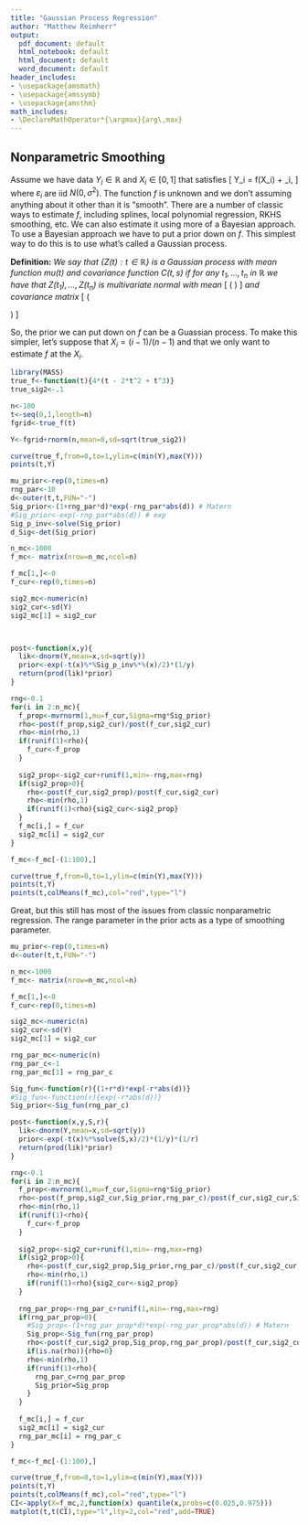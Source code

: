 ```yaml
---
title: "Gaussian Process Regression"
author: "Matthew Reimherr"
output:
  pdf_document: default
  html_notebook: default
  html_document: default
  word_document: default
header_includes:
- \usepackage{amsmath}
- \usepackage{amssymb}
- \usepackage{amsthm}
math_includes:
- \DeclareMathOperator*{\argmax}{arg\,max}
---
```


\newcommand{\E}{\mathop{\mathrm{E}}}
\newcommand{\Cov}{\mathop{\mathrm{Cov}}}
\newcommand{\Var}{\mathop{\mathrm{Var}}}


\newcommand{\mcF}{{\mathcal{F}}}
\newcommand{\bH}{{\bf H}}
\newcommand{\mbR}{{\mathbb{R}}}
\newcommand{\bx}{{\bf{x}}}
\newcommand{\by}{{\bf y}}
\newcommand{\bY}{{\bf Y}}


\newcommand{\vep}{{\varepsilon}}


## Nonparametric Smoothing

Assume we have data $Y_i \in \mbR$ and $X_i \in [0,1]$ that satisfies
\[
Y_i = f(X_i) + \vep_i,
\]
where $\vep_i$ are iid $N(0,\sigma^2)$.  The function $f$ is unknown and we don't assuming anything about it other than it is "smooth".  There are a number of classic ways to estimate $f$, including splines, local polynomial regression, RKHS smoothing, etc.  We can also estimate it using more of a Bayesian approach.  To use a Bayesian approach we have to put a prior down on $f$.  This simplest way to do this is to use what's called a Gaussian process.  

**Definition:**   *We say that $\{Z(t): t \in \mbR\}$ is a Gaussian process with mean function $mu(t)$ and covariance function $C(t,s)$ if for any $t_1,\dots,t_n$ in $\mbR$ we have that  $Z(t_1),\dots,Z(t_n)$ is multivariate normal with mean*
\[
\left(\begin{matrix}
\mu(t_1) \\
\vdots \\
\mu(t_n)
\end{matrix}\right)
\]
*and covariance matrix*
\[
\left(
\begin{matrix}
C(t_1,t_1) & \dots & C(t_1, t_n) \\
\vdots & \ddots & \vdots \\
C(t_n,t_1) & \dots & C(t_n,t_n)
\end{matrix}
\right)
\]

 
 
 
 
So, the prior we can put down on $f$ can be a Guassian process.  To make this simpler, let's suppose that $X_i = (i-1)/(n-1)$ and that we only want to estimate $f$ at the $X_i$.  

```r
library(MASS)
true_f<-function(t){4*(t - 2*t^2 + t^3)}
true_sig2<-.1

n<-100
t<-seq(0,1,length=n)
fgrid<-true_f(t)

Y<-fgrid+rnorm(n,mean=0,sd=sqrt(true_sig2))

curve(true_f,from=0,to=1,ylim=c(min(Y),max(Y)))
points(t,Y)
```

```r
mu_prior<-rep(0,times=n)
rng_par<-10
d<-outer(t,t,FUN="-")
Sig_prior<-(1+rng_par*d)*exp(-rng_par*abs(d)) # Matern
#Sig_prior<-exp(-rng_par*abs(d)) # exp
Sig_p_inv<-solve(Sig_prior)
d_Sig<-det(Sig_prior)

n_mc<-1000
f_mc<- matrix(nrow=n_mc,ncol=n)

f_mc[1,]<-0
f_cur<-rep(0,times=n)

sig2_mc<-numeric(n)
sig2_cur<-sd(Y)
sig2_mc[1] = sig2_cur



post<-function(x,y){
  lik<-dnorm(Y,mean=x,sd=sqrt(y))
  prior<-exp(-t(x)%*%Sig_p_inv%*%(x)/2)*(1/y)
  return(prod(lik)*prior)
}

rng<-0.1
for(i in 2:n_mc){
  f_prop<-mvrnorm(1,mu=f_cur,Sigma=rng*Sig_prior)
  rho<-post(f_prop,sig2_cur)/post(f_cur,sig2_cur)
  rho<-min(rho,1)
  if(runif(1)<rho){
    f_cur<-f_prop
  }
  
  sig2_prop<-sig2_cur+runif(1,min=-rng,max=rng)
  if(sig2_prop>0){
    rho<-post(f_cur,sig2_prop)/post(f_cur,sig2_cur)
    rho<-min(rho,1)
    if(runif(1)<rho){sig2_cur<-sig2_prop}
  }
  f_mc[i,] = f_cur
  sig2_mc[i] = sig2_cur
}

f_mc<-f_mc[-(1:100),]
```

```r
curve(true_f,from=0,to=1,ylim=c(min(Y),max(Y)))
points(t,Y)
points(t,colMeans(f_mc),col="red",type="l")
```

Great, but this still has most of the issues from classic nonparametric regression.  The range parameter in the prior acts as a type of smoothing parameter.




```r
mu_prior<-rep(0,times=n)
d<-outer(t,t,FUN="-")

n_mc<-1000
f_mc<- matrix(nrow=n_mc,ncol=n)

f_mc[1,]<-0
f_cur<-rep(0,times=n)

sig2_mc<-numeric(n)
sig2_cur<-sd(Y)
sig2_mc[1] = sig2_cur

rng_par_mc<-numeric(n)
rng_par_c<-1
rng_par_mc[1] = rng_par_c

Sig_fun<-function(r){(1+r*d)*exp(-r*abs(d))}
#Sig_fun<-function(r){exp(-r*abs(d))}
Sig_prior<-Sig_fun(rng_par_c)

post<-function(x,y,S,r){
  lik<-dnorm(Y,mean=x,sd=sqrt(y))
  prior<-exp(-t(x)%*%solve(S,x)/2)*(1/y)*(1/r)
  return(prod(lik)*prior)
}

rng<-0.1
for(i in 2:n_mc){
  f_prop<-mvrnorm(1,mu=f_cur,Sigma=rng*Sig_prior)
  rho<-post(f_prop,sig2_cur,Sig_prior,rng_par_c)/post(f_cur,sig2_cur,Sig_prior,rng_par_c)
  rho<-min(rho,1)
  if(runif(1)<rho){
    f_cur<-f_prop
  }
  
  sig2_prop<-sig2_cur+runif(1,min=-rng,max=rng)
  if(sig2_prop>0){
    rho<-post(f_cur,sig2_prop,Sig_prior,rng_par_c)/post(f_cur,sig2_cur,Sig_prior,rng_par_c)
    rho<-min(rho,1)
    if(runif(1)<rho){sig2_cur<-sig2_prop}
  }
  
  rng_par_prop<-rng_par_c+runif(1,min=-rng,max=rng)
  if(rng_par_prop>0){
    #Sig_prop<-(1+rng_par_prop*d)*exp(-rng_par_prop*abs(d)) # Matern
    Sig_prop<-Sig_fun(rng_par_prop)
    rho<-post(f_cur,sig2_prop,Sig_prop,rng_par_prop)/post(f_cur,sig2_cur,Sig_prior,rng_par_c)
    if(is.na(rho)){rho=0}
    rho<-min(rho,1)
    if(runif(1)<rho){
      rng_par_c=rng_par_prop
      Sig_prior=Sig_prop
    }
  }
  
  f_mc[i,] = f_cur
  sig2_mc[i] = sig2_cur
  rng_par_mc[i] = rng_par_c
}

f_mc<-f_mc[-(1:100),]
```

```r
curve(true_f,from=0,to=1,ylim=c(min(Y),max(Y)))
points(t,Y)
points(t,colMeans(f_mc),col="red",type="l")
CI<-apply(X=f_mc,2,function(x) quantile(x,probs=c(0.025,0.975)))
matplot(t,t(CI),type="l",lty=2,col="red",add=TRUE)
```


